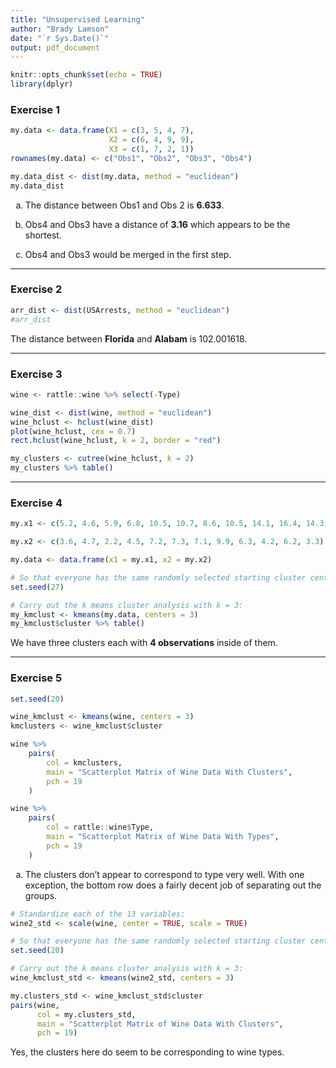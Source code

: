 ```yaml
---
title: "Unsupervised Learning"
author: "Brady Lamson"
date: "`r Sys.Date()`"
output: pdf_document
---
```


```r
knitr::opts_chunk$set(echo = TRUE)
library(dplyr)
```

### Exercise 1

```r
my.data <- data.frame(X1 = c(3, 5, 4, 7),
                      X2 = c(6, 4, 9, 9),
                      X3 = c(1, 7, 2, 1))
rownames(my.data) <- c("Obs1", "Obs2", "Obs3", "Obs4")

my.data_dist <- dist(my.data, method = "euclidean")
my.data_dist
```

a) The distance between Obs1 and Obs 2 is **6.633**. 

b) Obs4 and Obs3 have a distance of **3.16** which appears to be the shortest.

c) Obs4 and Obs3 would be merged in the first step.

***

### Exercise 2

```r
arr_dist <- dist(USArrests, method = "euclidean")
#arr_dist
```

The distance between **Florida** and **Alabam** is 102.001618.

***

### Exercise 3

```r
wine <- rattle::wine %>% select(-Type)
```

```r
wine_dist <- dist(wine, method = "euclidean")
wine_hclust <- hclust(wine_dist)
plot(wine_hclust, cex = 0.7)
rect.hclust(wine_hclust, k = 2, border = "red")
```

```r
my_clusters <- cutree(wine_hclust, k = 2)
my_clusters %>% table()
```

***
### Exercise 4

```r
my.x1 <- c(5.2, 4.6, 5.9, 6.8, 10.5, 10.7, 8.6, 10.5, 14.1, 16.4, 14.3, 12.4)

my.x2 <- c(3.6, 4.7, 2.2, 4.5, 7.2, 7.3, 7.1, 9.9, 6.3, 4.2, 6.2, 3.3)

my.data <- data.frame(x1 = my.x1, x2 = my.x2)
```

```r
# So that everyone has the same randomly selected starting cluster centers:
set.seed(27)

# Carry out the k means cluster analysis with k = 3:
my_kmclust <- kmeans(my.data, centers = 3)
my_kmclust$cluster %>% table()
```

We have three clusters each with **4 observations** inside of them.

***
### Exercise 5

```r
set.seed(20)

wine_kmclust <- kmeans(wine, centers = 3)
kmclusters <- wine_kmclust$cluster
```

```r
wine %>%
    pairs(
        col = kmclusters,
        main = "Scatterplot Matrix of Wine Data With Clusters",
        pch = 19
    )
```

```r
wine %>%
    pairs(
        col = rattle::wine$Type,
        main = "Scatterplot Matrix of Wine Data With Types",
        pch = 19
    )
```

a) The clusters don't appear to correspond to type very well. With one exception, the bottom row does a fairly decent job of separating out the groups. 

```r
# Standardize each of the 13 variables:
wine2_std <- scale(wine, center = TRUE, scale = TRUE)

# So that everyone has the same randomly selected starting cluster centers:
set.seed(20)

# Carry out the k means cluster analysis with k = 3:
wine_kmclust_std <- kmeans(wine2_std, centers = 3)
```

```r
my.clusters_std <- wine_kmclust_std$cluster
pairs(wine,
      col = my.clusters_std,
      main = "Scatterplot Matrix of Wine Data With Clusters",
      pch = 19)
```

Yes, the clusters here do seem to be corresponding to wine types. 